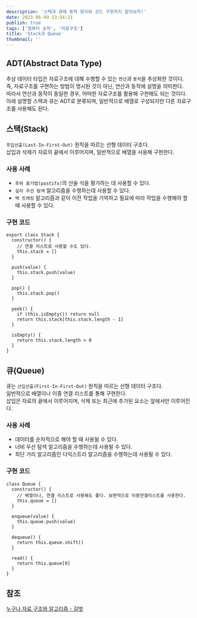 ```yaml
---
description: '스택과 큐에 동작 원리와 코드 구현까지 알아보자!'
date: 2023-06-09 13:54:21
publish: true
tags: ['컴퓨터 공학', '자료구조']
title: 'Stack과 Queue'
thumbnail: ''
---
```


## ADT(Abstract Data Type)

추상 데이터 타입은 자료구조에 대해 수행할 수 있는 `연산`과 `동작`을 추상화한 것이다.  
즉, 자료구조를 구현하는 방법이 명시된 것이 아닌, 연산과 동작에 설명을 의미한다.  
따라서 연산과 동작이 동일한 경우, 어떠한 자료구조를 활용해 구현해도 되는 것이다.  
아래 설명할 스택과 큐는 ADT로 분류되며, 일반적으로 배열로 구성되지만 다른 자료구조를 사용해도 된다.

<Space />

## 스택(Stack)

`후입선출(Last-In-First-Out)` 원칙을 따르는 선형 데이터 구조다.  
삽입과 삭제가 자료의 끝에서 이루어지며, 일반적으로 배열을 사용해 구현한다.

### 사용 사례

- `후위 표기법(postifx)`의 산술 식을 평가하는 데 사용할 수 있다.
- `깊이 우선 탐색` 알고리즘을 수행하는데 사용할 수 있다.
- `백 트래킹` 알고리즘과 같이 이전 작업을 기억하고 필요에 따라 작업을 수행해야 할 때 사용할 수 있다.

### 구현 코드

```tsx
export class Stack {
  constructor() {
    // 연결 리스트로 사용할 수도 있다.
    this.stack = []
  }

  push(value) {
    this.stack.push(value)
  }

  pop() {
    this.stack.pop()
  }

  peek() {
    if (this.isEmpty()) return null
    return this.stack[this.stack.length - 1]
  }

  isEmpty() {
    return this.stack.length > 0
  }
}
```

<Space />

## 큐(Queue)

큐는 `선입선출(First-In-First-Out)` 원칙을 따르는 선형 데이터 구조다.  
일반적으로 배열이나 이중 연결 리스트를 통해 구현한다.  
삽입은 자료의 끝에서 이루어지며, 삭제 또는 최근에 추가된 요소는 앞에서만 이루어진다.

### 사용 사례

- 데이터를 순차적으로 해야 할 때 사용될 수 있다.
- 너비 우선 탐색 알고리즘을 수행하는데 사용될 수 있다.
- 최단 거리 알고리즘인 다익스트라 알고리즘을 수행하는데 사용될 수 있다.

### 구현 코드

```tsx
class Queue {
  constructor() {
    // 배열이나, 연결 리스트로 사용해도 좋다. 보편적으로 이중연결리스트를 사용한다.
    this.queue = []
  }

  enqueue(value) {
    this.queue.push(value)
  }

  dequeue() {
    return this.queue.shift()
  }

  read() {
    return this.queue[0]
  }
}
```

<Space />

## 참조

[누구나 자료 구조와 알고리즘 - 길벗](https://product.kyobobook.co.kr/detail/S000001834743)
